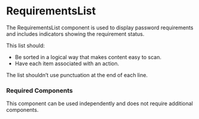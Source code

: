 <Meta title="Components/RequirementsList/RequirementsList" />

# RequirementsList

The RequirementsList component is used to display password requirements and includes indicators showing the requirement status.

This list should:
- Be sorted in a logical way that makes content easy to scan.
- Have each item associated with an action.

The list shouldn’t use punctuation at the end of each line.

### Required Components

This component can be used independently and does not require additional components.

